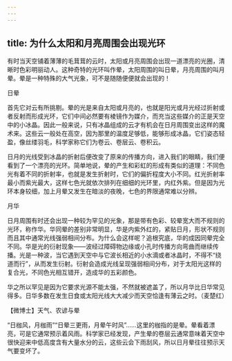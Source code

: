 ```yaml
---
---
---
```

title: 为什么太阳和月亮周围会出现光环
---




有时当天空铺着薄薄的毛茸茸的云时，太阳或月亮周围会出现一道漂亮的光圈，清晰时色彩明丽动人。这种奇特的光环叫作晕，太阳周围的叫日晕，月亮周围的叫月晕。晕是一种特殊的大气光象，可不是随随便便就会出现的！

日晕



首先它对云有所挑剔。晕的光是来自太阳或月亮的，也就是阳光或月光经过折射或者反射而形成光环，它们中间必然要有棱镜作为媒介，而充当这些媒介的正是天空中的小冰晶。因此一般来说，只有冰晶组成的云才有机会在日月周围变出这样的魔术来。这些云一般处在高空，因为那里的温度足够低，能够形成冰晶，它们姿态轻盈，像丝缕羽毛，科学家称它们为卷云、卷层云、卷积云。

日月的光线受到冰晶的折射后便改变了原来的传播方向，进入我们的眼睛，我们便看到了一个漂亮的光环。简单地说，晕的产生和彩虹的形成有类似的道理：不同色光有着不同的折射率，也就是发生折射时，它们的偏折程度大小不同。红光折射率最小而紫光最大，这样七色光就依次排列在细细的光环里，内红外紫。但是因为光环本身较细，加上月晕又发生在暗淡的夜晚，七色的界限通常难以分辨。

月华



日月周围有时还会出现一种较为罕见的光象，那是带有色彩、较晕宽大而不规则的光环，称作华。华同晕的差别非常明显，华是内紫外红的，紧贴日月，形状不规则而且其中通常光线强弱相间分布。为什么会这样呢？追根究底，华的成因同晕完全不同。华是光的衍射现象——波经过障碍物边缘或小孔时传播方向弯曲而继续传播。光是一种波，当它遇到天空中与它波长相近的小水滴或者冰晶时，不得不“绕道而行”，从而发生衍射。衍射会造成光线呈现强弱相间分布，对于太阳光这样的复合光，不同色光相互错开，造成华的五彩颜色。

华之所以罕见是因为它要求光源不能太强，不然就被遮盖了，所以月华比日华常见得多。日华多数在发生日食或太阳光线大大减少而天空恰逢有薄云之时。（麦楚红）





【微博士】天气、农谚与晕

“日枷风，月枷雨”“日晕三更雨，月晕午时风”……这里的枷指的是晕。晕看着漂亮，可是它通常预示着风雨。科学家已经发现，产生晕的卷层云通常意味着天空中很快迎来中低高度含有大量水分的云，这些云会下雨刮风，所以日月晕往往预示天气要变坏了。
